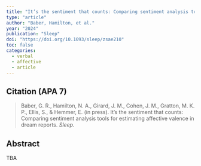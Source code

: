 ---
title: "It’s the sentiment that counts: Comparing sentiment analysis tools for estimating affective valence in dream reports"
type: "article"
author: "Baber, Hamilton, et al."
year: "2024"
publication: "Sleep"
doi: "https://doi.org/10.1093/sleep/zsae210"
toc: false
categories:
  - verbal
  - affective
  - article
---

## Citation (APA 7)

> Baber, G. R., Hamilton, N. A., Girard, J. M., Cohen, J. M., Gratton, M. K. P., Ellis, S., & Hemmer, E. (in press). It’s the sentiment that counts: Comparing sentiment analysis tools for estimating affective valence in dream reports. *Sleep.*

## Abstract

TBA
